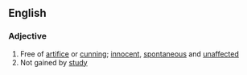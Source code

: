 ==English==

===Adjective===
{{en-adj}}

# Free of [[artifice]] or [[cunning]]; [[innocent]], [[spontaneous]] and [[unaffected]]
# Not gained by [[study]]
